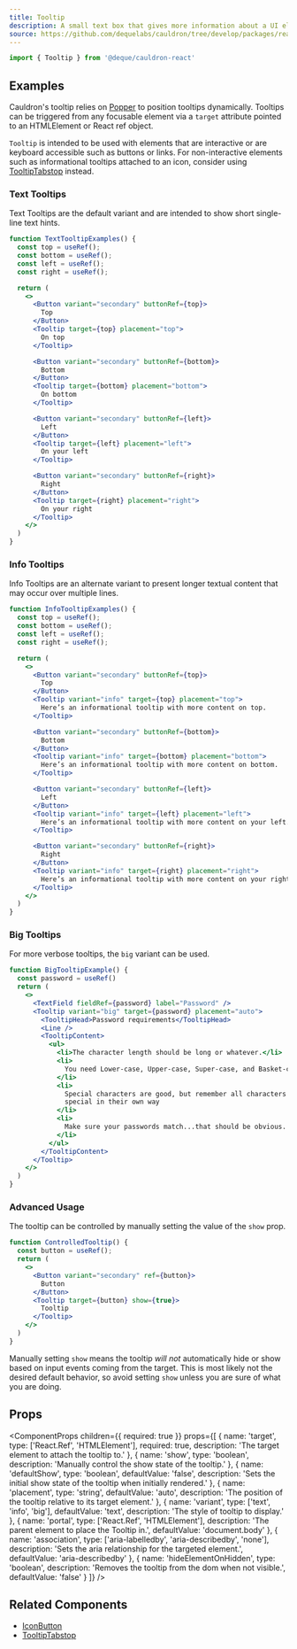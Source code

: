 ```yaml
---
title: Tooltip
description: A small text box that gives more information about a UI element when a user hovers over or focuses on it.
source: https://github.com/dequelabs/cauldron/tree/develop/packages/react/src/components/Tooltip/index.tsx
---
```



```js
import { Tooltip } from '@deque/cauldron-react'
```

## Examples

Cauldron's tooltip relies on [Popper](https://popper.js.org/) to position tooltips dynamically. Tooltips can be triggered from any focusable element via a `target` attribute pointed to an HTMLElement or React ref object.

<Note>

`Tooltip` is intended to be used with elements that are interactive or are keyboard accessible such as buttons or links. For non-interactive elements such as informational tooltips attached to an icon, consider using [TooltipTabstop](./TooltipTabstop) instead.

</Note>

### Text Tooltips

Text Tooltips are the default variant and are intended to show short single-line text hints.

```jsx example
function TextTooltipExamples() {
  const top = useRef();
  const bottom = useRef();
  const left = useRef();
  const right = useRef();

  return (
    <>
      <Button variant="secondary" buttonRef={top}>
        Top
      </Button>
      <Tooltip target={top} placement="top">
        On top
      </Tooltip>

      <Button variant="secondary" buttonRef={bottom}>
        Bottom
      </Button>
      <Tooltip target={bottom} placement="bottom">
        On bottom
      </Tooltip>

      <Button variant="secondary" buttonRef={left}>
        Left
      </Button>
      <Tooltip target={left} placement="left">
        On your left
      </Tooltip>

      <Button variant="secondary" buttonRef={right}>
        Right
      </Button>
      <Tooltip target={right} placement="right">
        On your right
      </Tooltip>
    </>
  )
}
```

### Info Tooltips

Info Tooltips are an alternate variant to present longer textual content that may occur over multiple lines.

```jsx example
function InfoTooltipExamples() {
  const top = useRef();
  const bottom = useRef();
  const left = useRef();
  const right = useRef();

  return (
    <>
      <Button variant="secondary" buttonRef={top}>
        Top
      </Button>
      <Tooltip variant="info" target={top} placement="top">
        Here’s an informational tooltip with more content on top.
      </Tooltip>

      <Button variant="secondary" buttonRef={bottom}>
        Bottom
      </Button>
      <Tooltip variant="info" target={bottom} placement="bottom">
        Here’s an informational tooltip with more content on bottom.
      </Tooltip>

      <Button variant="secondary" buttonRef={left}>
        Left
      </Button>
      <Tooltip variant="info" target={left} placement="left">
        Here’s an informational tooltip with more content on your left.
      </Tooltip>

      <Button variant="secondary" buttonRef={right}>
        Right
      </Button>
      <Tooltip variant="info" target={right} placement="right">
        Here’s an informational tooltip with more content on your right.
      </Tooltip>
    </>
  )
}
```

### Big Tooltips

For more verbose tooltips, the `big` variant can be used.

```jsx example
function BigTooltipExample() {
  const password = useRef()
  return (
    <>
      <TextField fieldRef={password} label="Password" />
      <Tooltip variant="big" target={password} placement="auto">
        <TooltipHead>Password requirements</TooltipHead>
        <Line />
        <TooltipContent>
          <ul>
            <li>The character length should be long or whatever.</li>
            <li>
              You need Lower-case, Upper-case, Super-case, and Basket-case.
            </li>
            <li>
              Special characters are good, but remember all characters are
              special in their own way
            </li>
            <li>
              Make sure your passwords match...that should be obvious.
            </li>
          </ul>
        </TooltipContent>
      </Tooltip>
    </>
  )
}
```

### Advanced Usage

The tooltip can be controlled by manually setting the value of the `show` prop.

```jsx example
function ControlledTooltip() {
  const button = useRef();
  return (
    <>
      <Button variant="secondary" ref={button}>
        Button
      </Button>
      <Tooltip target={button} show={true}>
        Tooltip
      </Tooltip>
    </>
  )
}
```

<Note>

Manually setting `show` means the tooltip _will not_ automatically hide or show based on input events coming from the target. This is most likely not the desired default behavior, so avoid setting `show` unless you are sure of what you are doing. 

</Note>

## Props

<ComponentProps
  children={{
    required: true
  }}
  props={[
    {
      name: 'target',
      type: ['React.Ref', 'HTMLElement'],
      required: true,
      description: 'The target element to attach the tooltip to.'
    },
    {
      name: 'show',
      type: 'boolean',
      description: 'Manually control the show state of the tooltip.'
    },
    {
      name: 'defaultShow',
      type: 'boolean',
      defaultValue: 'false',
      description: 'Sets the initial show state of the tooltip when initially rendered.'
    },
    {
      name: 'placement',
      type: 'string',
      defaultValue: 'auto',
      description: 'The position of the tooltip relative to its target element.'
    },
    {
      name: 'variant',
      type: ['text', 'info', 'big'],
      defaultValue: 'text',
      description: 'The style of tooltip to display.'
    },
    {
      name: 'portal',
      type: ['React.Ref', 'HTMLElement'],
      description: 'The parent element to place the Tooltip in.',
      defaultValue: 'document.body'
    },
    {
      name: 'association',
      type: ['aria-labelledby', 'aria-describedby', 'none'],
      description: 'Sets the aria relationship for the targeted element.',
      defaultValue: 'aria-describedby'
    },
    {
      name: 'hideElementOnHidden',
      type: 'boolean',
      description: 'Removes the tooltip from the dom when not visible.',
      defaultValue: 'false'
    }
  ]}
/>

## Related Components

- [IconButton](./IconButton)
- [TooltipTabstop](./TooltipTabstop)